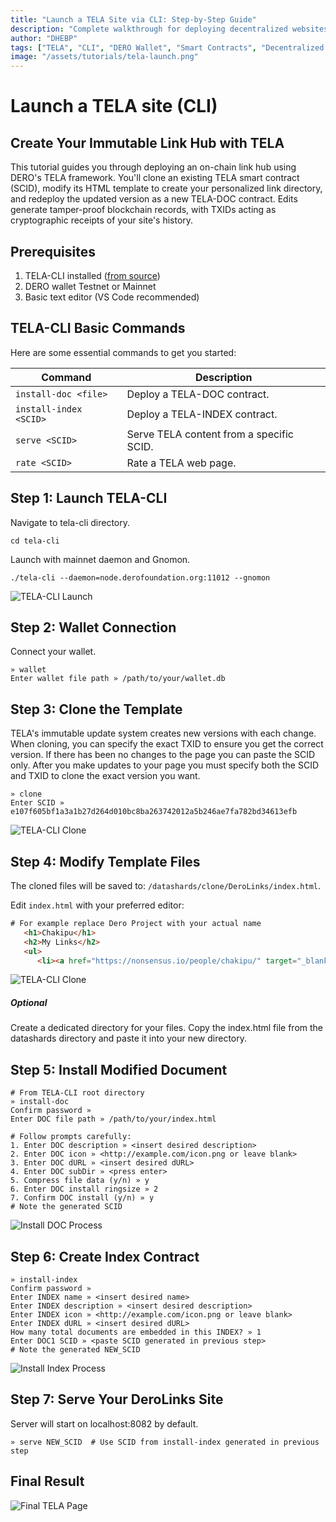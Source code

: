 ```yaml
---
title: "Launch a TELA Site via CLI: Step-by-Step Guide"
description: "Complete walkthrough for deploying decentralized websites using TELA-CLI, including wallet setup, template modification, and smart contract deployment."
author: "DHEBP"
tags: ["TELA", "CLI", "DERO Wallet", "Smart Contracts", "Decentralized Hosting"]
image: "/assets/tutorials/tela-launch.png"
---
```




# Launch a TELA site (CLI)

## Create Your Immutable Link Hub with TELA
This tutorial guides you through deploying an on-chain link hub using DERO's TELA framework. You'll clone an existing TELA smart contract (SCID), modify its HTML template to create your personalized link directory, and redeploy the updated version as a new TELA-DOC contract. Edits generate tamper-proof blockchain records, with TXIDs acting as cryptographic receipts of your site's history.
## Prerequisites
1. TELA-CLI installed ([from source](https://github.com/civilware/tela))
2. DERO wallet Testnet or Mainnet
3. Basic text editor (VS Code recommended)

## TELA-CLI Basic Commands

Here are some essential commands to get you started:

| Command | Description |
|---------|-------------|
| `install-doc <file>` | Deploy a TELA-DOC contract. |
| `install-index <SCID>` | Deploy a TELA-INDEX contract. |
| `serve <SCID>` | Serve TELA content from a specific SCID. |
| `rate <SCID>` | Rate a TELA web page. |

## Step 1: Launch TELA-CLI
Navigate to tela-cli directory.
```
cd tela-cli
```
Launch with mainnet daemon and Gnomon.
```
./tela-cli --daemon=node.derofoundation.org:11012 --gnomon
```

![TELA-CLI Launch](/assets/tutorials/tela-launch.png)

## Step 2: Wallet Connection
Connect your wallet.
```
» wallet 
Enter wallet file path » /path/to/your/wallet.db 
```

## Step 3: Clone the Template
TELA's immutable update system creates new versions with each change. When cloning, you can specify the exact TXID to ensure you get the correct version. If there has been no changes to the page you can paste the SCID only. After you make updates to your page you must specify both the SCID and TXID to clone the exact version you want.
```
» clone
Enter SCID » e107f605bf1a3a1b27d264d010bc8ba263742012a5b246ae7fa782bd34613efb
```
![TELA-CLI Clone](/assets/tutorials/tela-clone.png)

## Step 4: Modify Template Files
The cloned files will be saved to: `/datashards/clone/DeroLinks/index.html`.

Edit `index.html` with your preferred editor:
```html
# For example replace Dero Project with your actual name
   <h1>Chakipu</h1>
   <h2>My Links</h2>
   <ul>
      <li><a href="https://nonsensus.io/people/chakipu/" target="_blank">Nonsensus Profile</a></li>
```
![TELA-CLI Clone](/assets/tutorials/tela-edit.png)
##### Optional
Create a dedicated directory for your files. Copy the index.html file from the datashards directory and paste it into your new directory.

## Step 5: Install Modified Document
```
# From TELA-CLI root directory
» install-doc 
Confirm password »
Enter DOC file path » /path/to/your/index.html

# Follow prompts carefully:
1. Enter DOC description » <insert desired description>
2. Enter DOC icon » <http://example.com/icon.png or leave blank>
3. Enter DOC dURL » <insert desired dURL>
4. Enter DOC subDir » <press enter>
5. Compress file data (y/n) » y
6. Enter DOC install ringsize » 2
7. Confirm DOC install (y/n) » y
# Note the generated SCID
```

![Install DOC Process](/assets/tutorials/tela-install-doc.png)

## Step 6: Create Index Contract
```
» install-index
Confirm password »
Enter INDEX name » <insert desired name>
Enter INDEX description » <insert desired description>
Enter INDEX icon » <http://example.com/icon.png or leave blank>
Enter INDEX dURL » <insert desired dURL>
How many total documents are embedded in this INDEX? » 1
Enter DOC1 SCID » <paste SCID generated in previous step>
# Note the generated NEW_SCID
```
![Install Index Process](/assets/tutorials/tela-install-index.png)

## Step 7: Serve Your DeroLinks Site
Server will start on localhost:8082 by default.
```
» serve NEW_SCID  # Use SCID from install-index generated in previous step
```
## Final Result
![Final TELA Page](/assets/tutorials/tela-final.png)